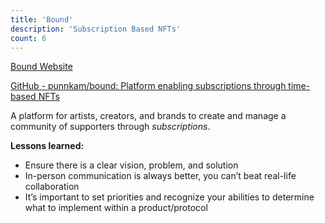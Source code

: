 ```yaml
---
title: 'Bound'
description: 'Subscription Based NFTs'
count: 6
---
```



[Bound Website](https://bound-eight.vercel.app/)

[GitHub - punnkam/bound: Platform enabling subscriptions through time-based NFTs](https://github.com/punnkam/bound)

A platform for artists, creators, and brands to create and manage a community of supporters through *subscriptions*.

**Lessons learned:**

- Ensure there is a clear vision, problem, and solution
- In-person communication is always better, you can’t beat real-life collaboration
- It’s important to set priorities and recognize your abilities to determine what to implement within a product/protocol